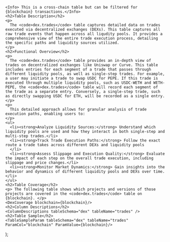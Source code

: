   <div>

    <Info> This is a cross-chain table but can be filtered for {blockchain} transactions.</Info>
    <h2>Table Description</h2>
    <p>
      The <code>dex.trades</code> table captures detailed data on trades executed via decentralized exchanges (DEXs). This table captures all raw trade events that happen across all liqudity pools. It provides a comprehensive view of the entire trade execution process, detailing the specific paths and liquidity sources utilized.
    </p>
    <h2>Functional Overview</h2>
    <p>
      The <code>dex.trades</code> table provides an in-depth view of trades on decentralized exchanges like Uniswap or Curve. This table includes entries for each segment of a trade that passes through different liquidity pools, as well as single-step trades. For example, a user may initiate a trade to swap USDC for PEPE. If this trade is executed through multiple liquidity pools, such as USDC-WETH and WETH-PEPE, the <code>dex.trades</code> table will record each segment of the trade as a separate entry. Conversely, a single-step trade, such as directly swapping USDC for ETH, will be recorded as a single entry. 
    </p>
    <p>
      This detailed approach allows for granular analysis of trade execution paths, enabling users to:
    </p>
    <ul>
      <li><strong>Analyze Liquidity Sources:</strong> Understand which liquidity pools are used and how they interact in both single-step and multi-step trades.</li>
      <li><strong>Track Trade Execution Paths:</strong> Follow the exact route a trade takes across different DEXs and liquidity pools
      </li>
      <li><strong>Assess Slippage and Execution Quality:</strong> Evaluate the impact of each step on the overall trade execution, including slippage and price changes.</li>
      <li><strong>Monitor Market Dynamics:</strong> Gain insights into the behavior and dynamics of different liquidity pools and DEXs over time.</li>
    </ul>
    <h2>Table Coverage</h2>
    <p> The following table shows which projects and versions of those projects are covered in the <code>dex.trades</code> table on {blockchain}. </p>
    <DexCoverage blockchain={blockchain}/>
    <h2>Column Descriptions</h2>
    <ColumnDescriptions tableSchema="dex" tableName="trades" />
    <h2>Table Sample</h2>
    <TableSampleParam tableSchema="dex" tableName="trades" ParamCol="blockchain" ParamValue={blockchain}/>
  </div>
);